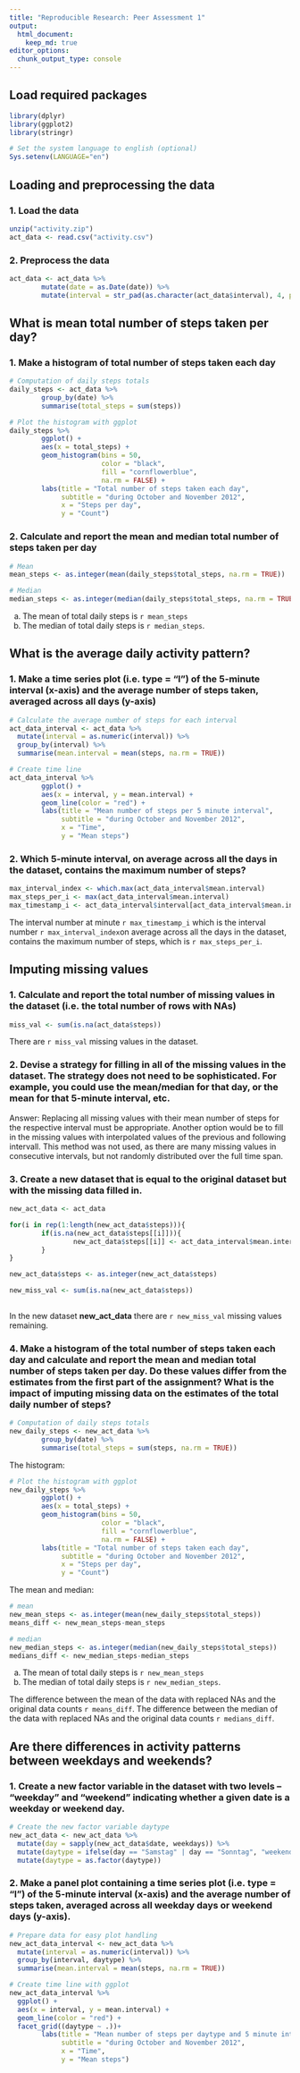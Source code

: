 ```yaml
---
title: "Reproducible Research: Peer Assessment 1"
output: 
  html_document:
    keep_md: true
editor_options: 
  chunk_output_type: console
---
```


## Load required packages
```r
library(dplyr)
library(ggplot2)
library(stringr)
```


```r
# Set the system language to english (optional)
Sys.setenv(LANGUAGE="en")
```


## Loading and preprocessing the data

### 1. Load the data
```r
unzip("activity.zip")
act_data <- read.csv("activity.csv")
```

### 2. Preprocess the data
```r
act_data <- act_data %>% 
        mutate(date = as.Date(date)) %>%
        mutate(interval = str_pad(as.character(act_data$interval), 4, pad = "0"))
```





## What is mean total number of steps taken per day?

### 1. Make a histogram of total number of steps taken each day

```r
# Computation of daily steps totals
daily_steps <- act_data %>%
        group_by(date) %>%
        summarise(total_steps = sum(steps))
```

```r
# Plot the histogram with ggplot
daily_steps %>%
        ggplot() +
        aes(x = total_steps) +
        geom_histogram(bins = 50, 
                       color = "black",
                       fill = "cornflowerblue",
                       na.rm = FALSE) +
        labs(title = "Total number of steps taken each day",
             subtitle = "during October and November 2012",
             x = "Steps per day",
             y = "Count") 
```

### 2. Calculate and report the mean and median total number of steps taken per day

```r
# Mean
mean_steps <- as.integer(mean(daily_steps$total_steps, na.rm = TRUE))

# Median
median_steps <- as.integer(median(daily_steps$total_steps, na.rm = TRUE))
```

a. The mean of total daily steps is `r mean_steps`
b. The median of total daily steps is `r median_steps`.




## What is the average daily activity pattern?

### 1. Make a time series plot (i.e. type = "l") of the 5-minute interval (x-axis)  and the average number of steps taken, averaged across all days (y-axis)


```r
# Calculate the average number of steps for each interval
act_data_interval <- act_data %>%
  mutate(interval = as.numeric(interval)) %>%
  group_by(interval) %>%
  summarise(mean.interval = mean(steps, na.rm = TRUE))

# Create time line
act_data_interval %>%
        ggplot() +
        aes(x = interval, y = mean.interval) +
        geom_line(color = "red") +
        labs(title = "Mean number of steps per 5 minute interval",
             subtitle = "during October and November 2012",
             x = "Time",
             y = "Mean steps")
```

### 2. Which 5-minute interval, on average across all the days in the dataset, contains the maximum number of steps?

```r
max_interval_index <- which.max(act_data_interval$mean.interval)
max_steps_per_i <- max(act_data_interval$mean.interval)
max_timestamp_i <- act_data_interval$interval[act_data_interval$mean.interval == max_steps_per_i]


```

The interval number at minute `r max_timestamp_i` which is the interval number `r max_interval_index`on average across all the days in the dataset, contains the maximum number of steps, which is `r max_steps_per_i`. 



## Imputing missing values

### 1. Calculate and report the total number of missing values in the dataset (i.e. the total number of rows with NAs)

```r
miss_val <- sum(is.na(act_data$steps))
```

There are `r miss_val` missing values in the dataset.

### 2. Devise a strategy for filling in all of the missing values in the dataset. The strategy does not need to be sophisticated. For example, you could use the mean/median for that day, or the mean for that 5-minute interval, etc.

Answer: Replacing all missing values with their mean number of steps for the respective interval must be appropriate. Another option would be to fill in the missing values with interpolated values of the previous and following intervall. This method was not used, as there are many missing values in consecutive intervals, but not randomly distributed over the full time span.

### 3. Create a new dataset that is equal to the original dataset but with the missing data filled in.

```r

new_act_data <- act_data

for(i in rep(1:length(new_act_data$steps))){
        if(is.na(new_act_data$steps[[i]])){
                new_act_data$steps[[i]] <- act_data_interval$mean.interval[[1 + i %% 288]]
        }
}

new_act_data$steps <- as.integer(new_act_data$steps)

new_miss_val <- sum(is.na(new_act_data$steps))
        
```
In the new dataset **new_act_data** there are `r new_miss_val` missing values remaining.


### 4. Make a histogram of the total number of steps taken each day and calculate and report the mean and median total number of steps taken per day. Do these values differ from the estimates from the first part of the assignment? What is the impact of imputing missing data on the estimates of the total daily number of steps?

```r
# Computation of daily steps totals
new_daily_steps <- new_act_data %>%
        group_by(date) %>%
        summarise(total_steps = sum(steps, na.rm = TRUE))
```

The histogram:
```r
# Plot the histogram with ggplot
new_daily_steps %>%
        ggplot() +
        aes(x = total_steps) +
        geom_histogram(bins = 50, 
                       color = "black",
                       fill = "cornflowerblue",
                       na.rm = FALSE) +
        labs(title = "Total number of steps taken each day",
             subtitle = "during October and November 2012",
             x = "Steps per day",
             y = "Count") 
```

The mean and median:

```r
# mean
new_mean_steps <- as.integer(mean(new_daily_steps$total_steps))
means_diff <- new_mean_steps-mean_steps 

# median
new_median_steps <- as.integer(median(new_daily_steps$total_steps))
medians_diff <- new_median_steps-median_steps 
```

a. The mean of total daily steps is `r new_mean_steps`
b. The median of total daily steps is `r new_median_steps`.

The difference between the mean of the data with replaced NAs and the original data counts `r means_diff`.
The difference between the median of the data with replaced NAs and the original data counts `r medians_diff`.


## Are there differences in activity patterns between weekdays and weekends?

### 1. Create a new factor variable in the dataset with two levels – “weekday” and “weekend” indicating whether a given date is a weekday or weekend day.

```r
# Create the new factor variable daytype
new_act_data <- new_act_data %>%
  mutate(day = sapply(new_act_data$date, weekdays)) %>%
  mutate(daytype = ifelse(day == "Samstag" | day == "Sonntag", "weekend", "weekday")) %>%
  mutate(daytype = as.factor(daytype))
```


### 2. Make a panel plot containing a time series plot (i.e. type = "l") of the 5-minute interval (x-axis) and the average number of steps taken, averaged across all weekday days or weekend days (y-axis).

```r
# Prepare data for easy plot handling
new_act_data_interval <- new_act_data %>%
  mutate(interval = as.numeric(interval)) %>%
  group_by(interval, daytype) %>%
  summarise(mean.interval = mean(steps, na.rm = TRUE))

# Create time line with ggplot
new_act_data_interval %>%
  ggplot() +
  aes(x = interval, y = mean.interval) +
  geom_line(color = "red") +
  facet_grid((daytype ~ .))+
        labs(title = "Mean number of steps per daytype and 5 minute interval",
             subtitle = "during October and November 2012",
             x = "Time",
             y = "Mean steps")
```

